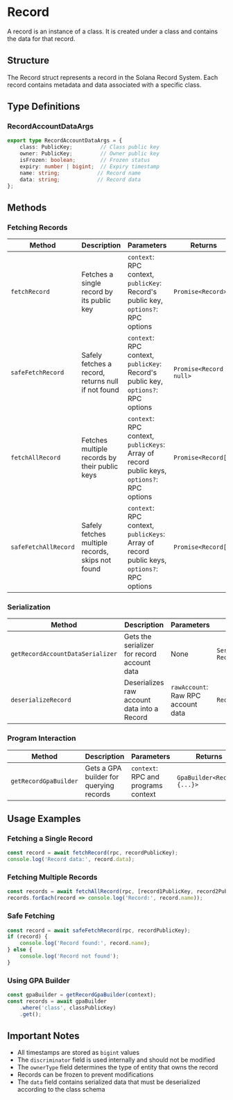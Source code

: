 # Record

A record is an instance of a class. It is created under a class and contains the data for that record.

## Structure

The Record struct represents a record in the Solana Record System. Each record contains metadata and data associated with a specific class.

## Type Definitions

### RecordAccountDataArgs

```typescript
export type RecordAccountDataArgs = {
    class: PublicKey;         // Class public key
    owner: PublicKey;         // Owner public key
    isFrozen: boolean;        // Frozen status
    expiry: number | bigint;  // Expiry timestamp
    name: string;            // Record name
    data: string;            // Record data
};
```

## Methods

### Fetching Records

| Method | Description | Parameters | Returns |
|--------|-------------|------------|---------|
| `fetchRecord` | Fetches a single record by its public key | `context`: RPC context, `publicKey`: Record's public key, `options?`: RPC options | `Promise<Record>` |
| `safeFetchRecord` | Safely fetches a record, returns null if not found | `context`: RPC context, `publicKey`: Record's public key, `options?`: RPC options | `Promise<Record \| null>` |
| `fetchAllRecord` | Fetches multiple records by their public keys | `context`: RPC context, `publicKeys`: Array of record public keys, `options?`: RPC options | `Promise<Record[]>` |
| `safeFetchAllRecord` | Safely fetches multiple records, skips not found | `context`: RPC context, `publicKeys`: Array of record public keys, `options?`: RPC options | `Promise<Record[]>` |

### Serialization

| Method | Description | Parameters | Returns |
|--------|-------------|------------|---------|
| `getRecordAccountDataSerializer` | Gets the serializer for record account data | None | `Serializer<RecordAccountDataArgs, RecordAccountData>` |
| `deserializeRecord` | Deserializes raw account data into a Record | `rawAccount`: Raw RPC account data | `Record` |

### Program Interaction

| Method | Description | Parameters | Returns |
|--------|-------------|------------|---------|
| `getRecordGpaBuilder` | Gets a GPA builder for querying records | `context`: RPC and programs context | `GpaBuilder<Record, {...}>` |

## Usage Examples

### Fetching a Single Record

```typescript
const record = await fetchRecord(rpc, recordPublicKey);
console.log('Record data:', record.data);
```

### Fetching Multiple Records

```typescript
const records = await fetchAllRecord(rpc, [record1PublicKey, record2PublicKey]);
records.forEach(record => console.log('Record:', record.name));
```

### Safe Fetching

```typescript
const record = await safeFetchRecord(rpc, recordPublicKey);
if (record) {
    console.log('Record found:', record.name);
} else {
    console.log('Record not found');
}
```

### Using GPA Builder

```typescript
const gpaBuilder = getRecordGpaBuilder(context);
const records = await gpaBuilder
    .where('class', classPublicKey)
    .get();
```



## Important Notes

- All timestamps are stored as `bigint` values
- The `discriminator` field is used internally and should not be modified
- The `ownerType` field determines the type of entity that owns the record
- Records can be frozen to prevent modifications
- The `data` field contains serialized data that must be deserialized according to the class schema
